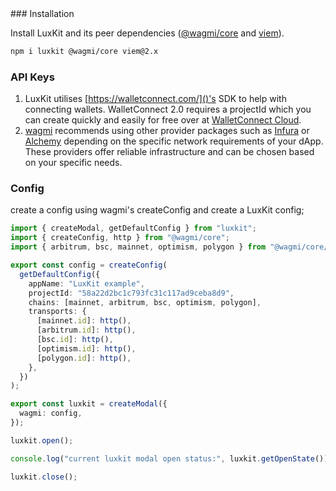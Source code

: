 
<Steps>
### Installation

Install LuxKit and its peer dependencies ([@wagmi/core](https://wagmi.sh/core/getting-started) and [viem](https://viem.sh/)).

```sh npm2yarn
npm i luxkit @wagmi/core viem@2.x
```

### API Keys

1. LuxKit utilises [https://walletconnect.com/]()'s SDK to help with connecting wallets. WalletConnect 2.0 requires a projectId which you can create quickly and easily for free over at [WalletConnect Cloud](https://cloud.walletconnect.com/).
1. [wagmi](https://wagmi.sh/react/api/transports/http#usage) recommends using other provider packages such as [Infura](https://www.infura.io) or [Alchemy](https://www.alchemy.com/) depending on the specific network requirements of your dApp. These providers offer reliable infrastructure and can be chosen based on your specific needs.

### Config

create a config using wagmi's createConfig and create a LuxKit config;

```ts filename="app.ts"
import { createModal, getDefaultConfig } from "luxkit";
import { createConfig, http } from "@wagmi/core";
import { arbitrum, bsc, mainnet, optimism, polygon } from "@wagmi/core/chains";

export const config = createConfig(
  getDefaultConfig({
    appName: "LuxKit example",
    projectId: "58a22d2bc1c793fc31c117ad9ceba8d9",
    chains: [mainnet, arbitrum, bsc, optimism, polygon],
    transports: {
      [mainnet.id]: http(),
      [arbitrum.id]: http(),
      [bsc.id]: http(),
      [optimism.id]: http(),
      [polygon.id]: http(),
    },
  })
);

export const luxkit = createModal({
  wagmi: config,
});

luxkit.open();

console.log("current luxkit modal open status:", luxkit.getOpenState());

luxkit.close();
```

###

</Steps>
